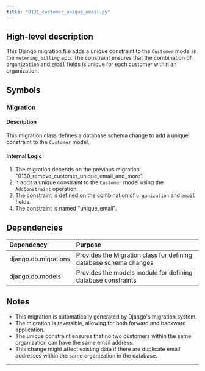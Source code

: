 ```yaml
---
title: "0131_customer_unique_email.py"
---
```


## High-level description
This Django migration file adds a unique constraint to the `Customer` model in the `metering_billing` app. The constraint ensures that the combination of `organization` and `email` fields is unique for each customer within an organization.

## Symbols

### Migration
#### Description
This migration class defines a database schema change to add a unique constraint to the `Customer` model.

#### Internal Logic
1. The migration depends on the previous migration "0130_remove_customer_unique_email_and_more".
2. It adds a unique constraint to the `Customer` model using the `AddConstraint` operation.
3. The constraint is defined on the combination of `organization` and `email` fields.
4. The constraint is named "unique_email".

## Dependencies
| Dependency | Purpose |
|:-----------|:--------|
| django.db.migrations | Provides the Migration class for defining database schema changes |
| django.db.models | Provides the models module for defining database constraints |

## Notes
- This migration is automatically generated by Django's migration system.
- The migration is reversible, allowing for both forward and backward application.
- The unique constraint ensures that no two customers within the same organization can have the same email address.
- This change might affect existing data if there are duplicate email addresses within the same organization in the database.

___
